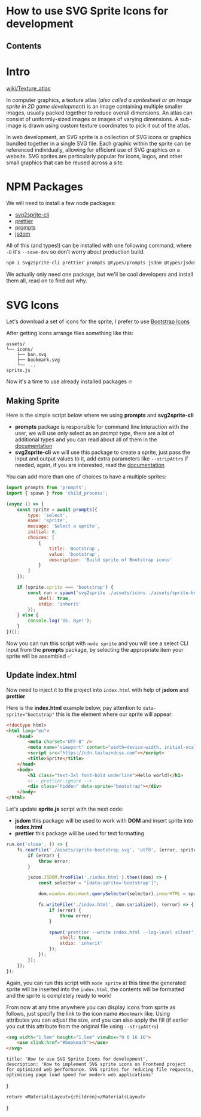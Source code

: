 
# How to use SVG Sprite Icons for development

## Contents

# Intro

[wiki/Texture_atlas](https://en.wikipedia.org/wiki/Texture_atlas)

In computer graphics, a texture atlas (*also called a spritesheet or an image sprite in 2D game development*) is an image containing multiple smaller images, usually packed together to reduce overall dimensions. An atlas can consist of uniformly-sized images or images of varying dimensions. A sub-image is drawn using custom texture coordinates to pick it out of the atlas.

In web development, an SVG sprite is a collection of SVG icons or graphics bundled together in a single SVG file. Each graphic within the sprite can be referenced individually, allowing for efficient use of SVG graphics on a website. SVG sprites are particularly popular for icons, logos, and other small graphics that can be reused across a site.

# NPM Packages

We will need to install a few node packages:

- [svg2sprite-cli](https://www.npmjs.com/package/svg2sprite-cli)
- [prettier](https://www.npmjs.com/package/prettier)
- [prompts](https://www.npmjs.com/package/prompts)
- [jsdom](https://www.npmjs.com/package/jsdom)

All of this (and types!) can be installed with one following command, where `-D` it's `--save-dev` so don’t worry about production build.

``` bash
npm i svg2sprite-cli prettier prompts @types/prompts jsdom @types/jsdom -D
```

We actually only need one package, but we'll be cool developers and install them all, read on to find out why.

# SVG Icons

Let's download a set of icons for the sprite, I prefer to use [Bootstrap Icons](https://icons.getbootstrap.com)

After getting icons arrange files something like this:

``` mdx
assets/
└── icons/
    ├── ban.svg
    ├── bookmark.svg
    └── ...
sprite.js
```

Now it's a time to use already installed packages 🔥

## Making Sprite

Here is the simple script below where we using **prompts** and **svg2sprite-cli**

- **prompts** package is responsible for command line interaction with the user, we will use only select as an prompt type, there are a lot of additional types and you can read about all of them in the [documentation](https://github.com/terkelg/prompts?tab=readme-ov-file#-types)
- **svg2sprite-cli** we will use this package to create a sprite, just pass the input and output values to it, add extra parameters like `--stripAttrs` if needed, again, if you are interested, read the [documentation](https://github.com/mrmlnc/svg2sprite-cli#readme)

You can add more than one of choices to have a multiple sprites:

``` javascript {12-14}
import prompts from 'prompts';
import { spawn } from 'child_process';

(async () => {
	const sprite = await prompts({
		type: 'select',
		name: 'sprite',
		message: 'Select a sprite',
		initial: 0,
		choices: [
			{
				title: 'Bootstrap',
				value: 'bootstrap',
				description: 'Build sprite of Bootstrap icons'
			}
		]
	});

	if (sprite.sprite === 'bootstrap') {
		const run = spawn('svg2sprite ./assets/icons ./assets/sprite-bootstrap.svg --inline', {
			shell: true,
			stdio: 'inherit'
		});
	} else {
		console.log('Ok, Bye!');
	}
})();
```

Now you can run this script with `node sprite` and you will see a select CLI input from the **prompts** package, by selecting the appropriate item your sprite will be assembled ✅

## Update index.html

Now need to inject it to the project into `index.html` with help of **jsdom** and **prettier**

Here is the **index.html** example below, pay attention to `data-sprite="bootstrap"` this is the element where our sprite will appear:

``` html {12}
<!doctype html>
<html lang="en">
	<head>
		<meta charset="UTF-8" />
		<meta name="viewport" content="width=device-width, initial-scale=1.0" />
		<script src="https://cdn.tailwindcss.com"></script>
		<title>Sprite</title>
	</head>
	<body>
		<h1 class="text-3xl font-bold underline">Hello world!</h1>
		<!-- prettier-ignore -->
		<div class="hidden" data-sprite="bootstrap"></div>
	</body>
</html>
```

Let's update **sprite.js** script with the next code:

- **jsdom** this package will be used to work with **DOM** and insert sprite into **index.html**
- **prettier** this package will be used for text formatting

``` javascript {8}
run.on('close', () => {
	fs.readFile('./assets/sprite-bootstrap.svg', 'utf8', (error, sprite) => {
		if (error) {
			throw error;
		}

		jsdom.JSDOM.fromFile('./index.html').then((dom) => {
			const selector = "[data-sprite='bootstrap']";

			dom.window.document.querySelector(selector).innerHTML = sprite.trim();

			fs.writeFile('./index.html', dom.serialize(), (error) => {
				if (error) {
					throw error;
				}

				spawn('prettier --write index.html --log-level silent', {
					shell: true,
					stdio: 'inherit'
				});
			});
		});
	});
});
```

Again, you can run this script with `node sprite` at this time the generated sprite will be inserted into the `index.html`, the contents will be formatted and the sprite is completely ready to work!

From now at any time anywhere you can display icons from sprite as follows, just specify the link to the icon name `#bookmark` like. Using attributes you can adjust the size, and you can also apply the fill (if earlier you cut this attribute from the original file using `--stripAttrs`)

``` html
<svg width="1.5em" height="1.5em" viewBox="0 0 16 16">
	<use xlink:href="#bookmark"></use>
</svg>
```

	title: 'How to use SVG Sprite Icons for development',
	description: 'How to implement SVG sprite icons on Frontend project for optimized web performance. SVG sprites for reducing file requests, optimizing page load speed for modern web applications'
}

	return <MaterialsLayout>{children}</MaterialsLayout>
}
